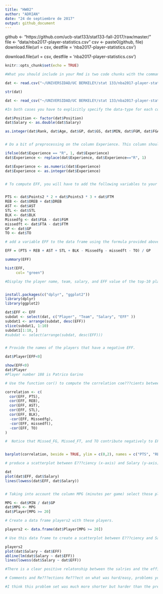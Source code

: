 ```yaml
---
title: "HW02"
author: "ADRIAN"
date: "24 de septiembre de 2017"
output: github_document
---
```


github <- "https://github.com/ucb-stat133/stat133-fall-2017/raw/master/"
file <- "data/nba2017-player-statistics.csv"
csv <- paste0(github, file)
download.file(url = csv, destfile = 'nba2017-player-statistics.csv')

download.file(url = csv, destfile = 'nba2017-player-statistics.csv')

```r
knitr::opts_chunk$set(echo = TRUE)

#What you should include in your Rmd is two code chunks with the commands to import the data, one chunk with read.csv(), and the other with read_csv(). Create one data frame for the output of read.csv(), and use str() to display its structure. Likewise, create another data frame for the output of read_csv() and use str() to check its structure. 

dat <- read.csv("~/UNIVERSIDAD/UC BERKELEY/stat 133/nba2017-player-statistics.csv")

str(dat)

```

```r

dat <- read_csv("~/UNIVERSIDAD/UC BERKELEY/stat 133/nba2017-player-statistics.csv")

#In both cases you have to explicitly specify the data-type for each column as follows: . the columns Player, Team, and Experience have to be declared as type character. . the column Position has to be declared as a factor with levels 'C', 'PF', 'PG', 'SF', 'SG'. . the column Salary has to be declared as type double (or real). . the rest of the 19 columns have to be declared as type integer. . recall that read.csv() uses the argument colClasses to specify data types. . recall that read_csv() uses the argument col_types to specify data types. 

dat$Position <- factor(dat$Position)
dat$Salary <- as.double(dat$Salary)

as.integer(dat$Rank, dat$Age, dat$GP, dat$GS, dat$MIN, dat$FGM, dat$FGA, dat$Points3, dat$Points3_atts, dat$Points2, dat$Points2_atts, dat$FTM, dat$FTA, dat$OREB, dat$OREB, dat$DREB, dat$AST, dat$STL, dat$BLK)


# Do a bit of preprocessing on the column Experience. This column should be of type character because of the presence of the R values that indicate rookie players. Replace all th eoccurrences of "R" with 1, and then convert the entire column into integers.

ifelse(dat$Experience == "R", 1, dat$Experience)
dat$Experience <- replace(dat$Experience, dat$Experience=="R", 1)

dat$Experience <- as.numeric(dat$Experience)
dat$Experience <- as.integer(dat$Experience)


# To compute EFF, you will have to add the following variables to your data frame: . Missed_FG (missed ???eld goals) . Missed_FT (missed free throws) . PTS (total points) . REB (total rebounds: o???ensive and defensive)


PTS <- dat$Points2 * 2 + dat$Points3 * 3 + dat$FTM 
REB <- dat$OREB + dat$DREB
AST <- dat$AST
STL <- dat$STL
BLK <- dat$BLK
Missedfg <- dat$FGA - dat$FGM
missedft <- dat$FTA - dat$FTM
GP <- dat$GP
TO <- dat$TO

# add a variable EFF to the data frame using the formula provided above. Compute summary statistics for EFF as well as a similar histogram.

EFF = (PTS + REB + AST + STL + BLK - Missedfg - missedft - TO) / GP

summary(EFF)

hist(EFF,
     col= "green")

#Display the player name, team, salary, and EFF value of the top-10 players by EFF in decreasing order (display this information in a data frame). 


install.packages(c("dplyr", "ggplot2"))
library(dplyr)
library(ggplot2)

dat$EFF <- EFF
subdat <- select(dat, c("Player", "Team", "Salary", "EFF" ))
subdat1 <- arrange(subdat, desc(EFF))
slice(subdat1, 1:10)
subdat1[1:10, ]
#subdat <- select(arrange(subdat, desc(EFF)))


# Provide the names of the players that have a negative EFF.

dat$Player[EFF<0]

show(EFF<0)
dat$Player
#Player number 188 is Patrico Garino

# Use the function cor() to compute the correlation coe???cients between EFF and all the variables used in the EFF formula. 

correlation <- c(
  cor(EFF, PTS),
  cor(EFF, REB),
  cor(EFF, AST),
  cor(EFF, STL),
  cor(EFF, BLK),
  -cor(EFF, Missedfg),
  -cor(EFF, missedft),
  -cor(EFF, TO)
)

#  Notice that Missed_FG, Missed_FT, and TO contribute negatively to EFF, so make sure to take into account this negative association when calculating the correlation coe???cients. Display the computed correlations in descending order, either in a vector or a data frame. And create a barchart with the correlations (bars in decreasing order) like the one below.


barplot(correlation, beside = TRUE, ylim = c(0,2), names = c("PTS", "REB", "AST", "STL", "BLK", "Missefg", "Misseft", "TO"))

# produce a scatterplot between E???ciency (x-axis) and Salary (y-axis), including a lowess smooth line (locally weighted scatterplot smoothing). Also, compute the linear correlation coe???cient between them. What can you say about the relationship between these two variables?

dat
plot(dat$EFF, dat$Salary)
lines(lowess(dat$EFF, dat$Salary))


# Taking into account the column MPG (minutes per game) select those players that have an MPG value of 20 or more minutes per game.

MPG <- dat$MIN / dat$GP
dat$MPG <- MPG
dat$Player[MPG >= 20]

# Create a data frame players2 with these players.

players2 <- data.frame(dat$Player[MPG >= 20])

# Use this data frame to create a scatterplot between E???ciency and Salary, including a lowess smooth line. Compute the linear correlation coe???cient between these variables. What can you say about the relationship between these two variables for the set of "more established players"? 

players2
plot(dat$Salary ~ dat$EFF)
abline(lm(dat$Salary ~ dat$EFF))
lines(lowess(dat$Salary ~ dat$EFF))

#There is a clear positive relatonship between the salries and the efficiency of the most established players. 

# Comments and Re???ections Re???ect on what was hard/easy, problems you solved, helpful tutorials you read, etc. . What things were hard, even though you saw them in class/lab? . What was easy(-ish) even though we haven't done it in class/lab? . Did you need help to complete the assignment? If so, what kind of help? . How much time did it take to complete this HW? . What was the most time consuming part? . Was there anything that you did not understand? or fully grasped? . Was there anything frustrating in particular? . Was there anything exciting? Something that you feel proud of? (Don't be shy, we won't tell anyone).

#I think this problem set was much more shorter but harder than the previous one. I have had problems for displaying the player name, team, salary, and EFF value of the top-10 players by EFF in decreasing order and for displaying the computed correlations in descending order, either in a vector or a data frame and create a barchart with the correlations (bars in decreasing order). I needed help for the asigment from the GSI but I am a bit dissapointed as it is very difficult to make an appointment or receive attention as we are so many. Thus, he could not solve many of my doubts.Moreover, I received help from prof. Gaston Sanchez. I feel I am spending a lot of time without being able to achive the right results. Nonetheless, few times I am happy because i achieve to solve certain probems by myself. 
```

